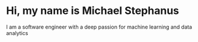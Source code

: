 # Hi, my name is Michael Stephanus

I am a software engineer with a deep passion for machine learning and data analytics
